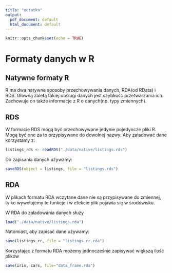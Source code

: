```yaml
---
title: "notatka"
output: 
  pdf_document: default
  html_document: default
---
```


```r
knitr::opts_chunk$set(echo = TRUE)
```

# Formaty danych w R

## Natywne formaty R

R ma dwa natywne sposoby przechowywania danych, RDA(od RData) i RDS. Główną zaletą takiej obsługi danych jest szybkość przetwarzania ich. Zachowuje on także informacje z R o danych(np. typy zmiennych).

## RDS

W formacie RDS mogą być przechowywane jedynie pojedyncze pliki R. Mogą być one za to przypisywane do dowolnej nazwy.
Aby załadować dane korzystamy z:
```r
listings_rds <- readRDS("./data/native/listings.rds")
```
Do zapisania danych używamy:
```r
saveRDS(object = listings, file = "listings.rds")
```

## RDA

W plikach formatu RDA wczytane dane nie są przypisywane do zmiennej, tylko wywołujemy te funkcje i w efekcie plik pojawia się w środowisku.

W RDA do załadowania danych służy
```r
load("./data/native/listings.rda")
```

Natomiast, aby zapisać dane używamy:
```r
save(listings_rr, file = "listings_rr.rda")
```
Korzystając z formatu RDA możemy jednocześnie zapisywać większą ilość plików

```r
save(iris, cars, file="data_frame.rda")
```



